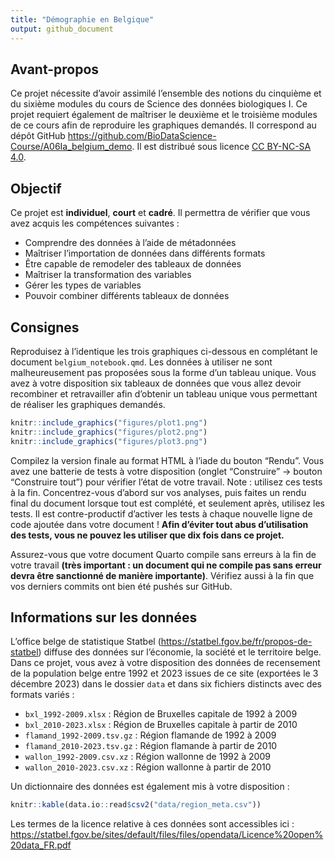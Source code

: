 ```yaml
---
title: "Démographie en Belgique"
output: github_document
---
```


<!--DO NOT EDIT README.md -->

## Avant-propos

Ce projet nécessite d'avoir assimilé l'ensemble des notions du cinquième et du sixième modules du cours de Science des données biologiques I. Ce projet requiert également de maîtriser le deuxième et le troisième modules de ce cours afin de reproduire les graphiques demandés. Il correspond au dépôt GitHub <https://github.com/BioDataScience-Course/A06Ia_belgium_demo>. Il est distribué sous licence [CC BY-NC-SA 4.0](https://creativecommons.org/licenses/by-nc-sa/4.0/).

## Objectif

Ce projet est **individuel**, **court** et **cadré**. Il permettra de vérifier que vous avez acquis les compétences suivantes :

-   Comprendre des données à l'aide de métadonnées
-   Maîtriser l'importation de données dans différents formats
-   Être capable de remodeler des tableaux de données
-   Maîtriser la transformation des variables
-   Gérer les types de variables
-   Pouvoir combiner différents tableaux de données

## Consignes

Reproduisez à l'identique les trois graphiques ci-dessous en complétant le document `belgium_notebook.qmd`. Les données à utiliser ne sont malheureusement pas proposées sous la forme d'un tableau unique. Vous avez à votre disposition six tableaux de données que vous allez devoir recombiner et retravailler afin d'obtenir un tableau unique vous permettant de réaliser les graphiques demandés.

```r
knitr::include_graphics("figures/plot1.png")
knitr::include_graphics("figures/plot2.png")
knitr::include_graphics("figures/plot3.png")
```

Compilez la version finale au format HTML à l'iade du bouton "Rendu". Vous avez une batterie de tests à votre disposition (onglet "Construire" -\> bouton "Construire tout") pour vérifier l'état de votre travail. Note : utilisez ces tests à la fin. Concentrez-vous d'abord sur vos analyses, puis faites un rendu final du document lorsque tout est complété, et seulement après, utilisez les tests. Il est contre-productif d'activer les tests à chaque nouvelle ligne de code ajoutée dans votre document ! **Afin d'éviter tout abus d'utilisation des tests, vous ne pouvez les utiliser que dix fois dans ce projet.**

Assurez-vous que votre document Quarto compile sans erreurs à la fin de votre travail **(très important : un document qui ne compile pas sans erreur devra être sanctionné de manière importante)**. Vérifiez aussi à la fin que vos derniers commits ont bien été pushés sur GitHub.

## Informations sur les données

L'office belge de statistique Statbel (<https://statbel.fgov.be/fr/propos-de-statbel>) diffuse des données sur l'économie, la société et le territoire belge. Dans ce projet, vous avez à votre disposition des données de recensement de la population belge entre 1992 et 2023 issues de ce site (exportées le 3 décembre 2023) dans le dossier `data` et dans six fichiers distincts avec des formats variés :

-   `bxl_1992-2009.xlsx` : Région de Bruxelles capitale de 1992 à 2009
-   `bxl_2010-2023.xlsx` :  Région de Bruxelles capitale à partir de 2010
-   `flamand_1992-2009.tsv.gz` : Région flamande de 1992 à 2009
-   `flamand_2010-2023.tsv.gz` : Région flamande à partir de 2010
-   `wallon_1992-2009.csv.xz` : Région wallonne de 1992 à 2009
-   `wallon_2010-2023.csv.xz` : Région wallonne à partir de 2010

Un dictionnaire des données est également mis à votre disposition :

```r
knitr::kable(data.io::read$csv2("data/region_meta.csv"))
```

Les termes de la licence relative à ces données sont accessibles ici : <https://statbel.fgov.be/sites/default/files/files/opendata/Licence%20open%20data_FR.pdf>
